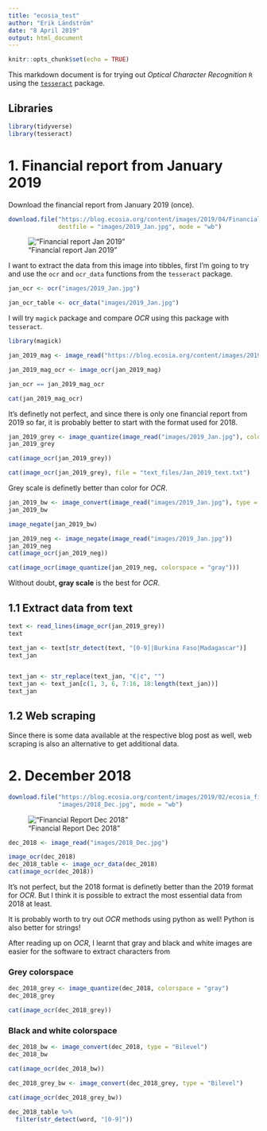 ```yaml
---
title: "ecosia_test"
author: "Erik Ländström"
date: "8 April 2019"
output: html_document
---
```


```r
knitr::opts_chunk$set(echo = TRUE)
```

This markdown document is for trying out _Optical Character Recognition_ `R` 
using the [`tesseract`](https://ropensci.org/blog/2016/11/16/tesseract/) 
package.

## Libraries

```r
library(tidyverse)
library(tesseract)
```

# 1. Financial report from January 2019

Download the financial report from January 2019 (once).

```r
download.file("https://blog.ecosia.org/content/images/2019/04/Financial-Report-January-2019-ecosia-.jpg",
              destfile = "images/2019_Jan.jpg", mode = "wb")
```

!["Financial report Jan 2019"](images/2019_Jan.jpg)

I want to extract the data from this image into tibbles, first I'm going to try
and use the `ocr` and `ocr_data` functions from the `tesseract` package.

```r
jan_ocr <- ocr("images/2019_Jan.jpg")

jan_ocr_table <- ocr_data("images/2019_Jan.jpg")

```

I will try `magick` package and compare _OCR_ using this package with `tesseract`.

```r
library(magick)
```

```r
jan_2019_mag <- image_read("https://blog.ecosia.org/content/images/2019/04/Financial-Report-January-2019-ecosia-.jpg")

jan_2019_mag_ocr <- image_ocr(jan_2019_mag)

jan_ocr == jan_2019_mag_ocr

cat(jan_2019_mag_ocr)
```

It's definetly not perfect, and since there is only one financial report from 
2019 so far, it is probably better to start with the format used for 2018.

```r
jan_2019_grey <- image_quantize(image_read("images/2019_Jan.jpg"), colorspace = "gray")
jan_2019_grey

cat(image_ocr(jan_2019_grey))
```

```r
cat(image_ocr(jan_2019_grey), file = "text_files/Jan_2019_text.txt")
```

Grey scale is definetly better than color for _OCR_.

```r
jan_2019_bw <- image_convert(image_read("images/2019_Jan.jpg"), type = "Bilevel")
jan_2019_bw

image_negate(jan_2019_bw)

jan_2019_neg <- image_negate(image_read("images/2019_Jan.jpg"))
jan_2019_neg
cat(image_ocr(jan_2019_neg))

cat(image_ocr(image_quantize(jan_2019_neg, colorspace = "gray")))
```

Without doubt, __gray scale__ is the best for _OCR_.

## 1.1 Extract data from text

```r
text <- read_lines(image_ocr(jan_2019_grey))
text

text_jan <- text[str_detect(text, "[0-9]|Burkina Faso|Madagascar")]
text_jan


text_jan <- str_replace(text_jan, "€|¢", "")
text_jan <- text_jan[c(1, 3, 6, 7:16, 18:length(text_jan))]
text_jan


```





## 1.2 Web scraping

Since there is some data available at the respective blog post as well, web 
scraping is also an alternative to get additional data.






# 2. December 2018

```r
download.file("https://blog.ecosia.org/content/images/2019/02/ecosia_financial_report_december_2018_EN.jpg",
              "images/2018_Dec.jpg", mode = "wb")
```

!["Financial Report Dec 2018"](images/2018_Dec.jpg)

```r
dec_2018 <- image_read("images/2018_Dec.jpg")

image_ocr(dec_2018)
dec_2018_table <- image_ocr_data(dec_2018)
cat(image_ocr(dec_2018))
```

It's not perfect, but the 2018 format is definetly better than the 2019 format 
for _OCR_. But I think it is possible to extract the most essential data from
2018 at least.

It is probably worth to try out _OCR_ methods using python as well! Python is 
also better for strings! 

After reading up on _OCR_, I learnt that gray and black and white images are 
easier for the software to extract characters from


### Grey colorspace
```r
dec_2018_grey <- image_quantize(dec_2018, colorspace = "gray")
dec_2018_grey

cat(image_ocr(dec_2018_grey))
```

### Black and white colorspace

```r
dec_2018_bw <- image_convert(dec_2018, type = "Bilevel")
dec_2018_bw

cat(image_ocr(dec_2018_bw))

dec_2018_grey_bw <- image_convert(dec_2018_grey, type = "Bilevel")

cat(image_ocr(dec_2018_grey_bw))
```



```r
dec_2018_table %>%
  filter(str_detect(word, "[0-9]"))

```


```r
```


